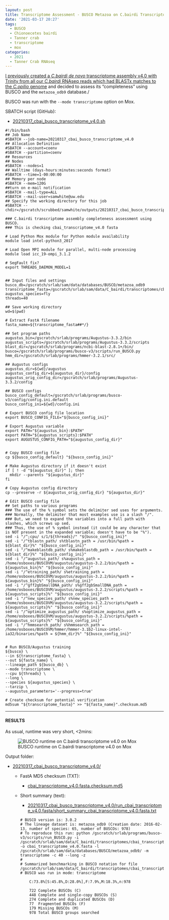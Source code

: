 ```yaml
---
layout: post
title: Transcriptome Assessment - BUSCO Metazoa on C.bairdi Transcriptome v4.0 on Mox
date: '2021-03-17 20:27'
tags:
  - BUSCO
  - Chionoecetes bairdi
  - Tanner crab
  - transcriptome
  - mox
categories:
  - 2021
  - Tanner Crab RNAseq
---
```

[I previously created a _C.bairdi_ _de novo_ transcriptome assembly v4.0 with Trinity from all our _C.bairdi_ RNAseq reads which had BLASTx matches to the _C.opilio_ genome](https://robertslab.github.io/sams-notebook/posts/2021-03-17-Transcriptome-Assembly---C.bairdi-Transcriptome-v4.0-Using-Trinity-on-Mox/) and decided to assess its "completeness" using BUSCO and the `metazoa_odb9` database./

BUSCO was run with the `--mode transcriptome` option on Mox.

SBATCH script (GitHub):

- [20210317_cbai_busco_transcriptome_v4.0.sh](https://github.com/RobertsLab/sams-notebook/blob/master/sbatch_scripts/20210317_cbai_busco_transcriptome_v4.0.sh)

```shell
#!/bin/bash
## Job Name
#SBATCH --job-name=20210317_cbai_busco_transcriptome_v4.0
## Allocation Definition
#SBATCH --account=coenv
#SBATCH --partition=coenv
## Resources
## Nodes
#SBATCH --nodes=1
## Walltime (days-hours:minutes:seconds format)
#SBATCH --time=1-00:00:00
## Memory per node
#SBATCH --mem=120G
##turn on e-mail notification
#SBATCH --mail-type=ALL
#SBATCH --mail-user=samwhite@uw.edu
## Specify the working directory for this job
#SBATCH --chdir=/gscratch/scrubbed/samwhite/outputs/20210317_cbai_busco_transcriptome_v4.0

### C.bairdi transcriptome assembly completeness assessment using BUSCO.
### This is checking cbai_transcriptome_v4.0 fasta

# Load Python Mox module for Python module availability
module load intel-python3_2017

# Load Open MPI module for parallel, multi-node processing
module load icc_19-ompi_3.1.2

# SegFault fix?
export THREADS_DAEMON_MODEL=1


## Input files and settings
busco_db=/gscratch/srlab/sam/data/databases/BUSCO/metazoa_odb9
transcriptome_fasta=/gscratch/srlab/sam/data/C_bairdi/transcriptomes/cbai_transcriptome_v4.0.fasta
augustus_species=fly
threads=40

## Save working directory
wd=$(pwd)

# Extract FastA filename
fasta_name=${transcriptome_fasta##*/}

## Set program paths
augustus_bin=/gscratch/srlab/programs/Augustus-3.3.2/bin
augustus_scripts=/gscratch/srlab/programs/Augustus-3.3.2/scripts
blast_dir=/gscratch/srlab/programs/ncbi-blast-2.8.1+/bin/
busco=/gscratch/srlab/programs/busco-v3/scripts/run_BUSCO.py
hmm_dir=/gscratch/srlab/programs/hmmer-3.2.1/src/

## Augustus configs
augustus_dir=${wd}/augustus
augustus_config_dir=${augustus_dir}/config
augustus_orig_config_dir=/gscratch/srlab/programs/Augustus-3.3.2/config

## BUSCO configs
busco_config_default=/gscratch/srlab/programs/busco-v3/config/config.ini.default
busco_config_ini=${wd}/config.ini

# Export BUSCO config file location
export BUSCO_CONFIG_FILE="${busco_config_ini}"

# Export Augustus variable
export PATH="${augustus_bin}:$PATH"
export PATH="${augustus_scripts}:$PATH"
export AUGUSTUS_CONFIG_PATH="${augustus_config_dir}"


# Copy BUSCO config file
cp ${busco_config_default} "${busco_config_ini}"

# Make Augustus directory if it doesn't exist
if [ ! -d "${augustus_dir}" ]; then
  mkdir --parents "${augustus_dir}"
fi

# Copy Augustus config directory
cp --preserve -r ${augustus_orig_config_dir} "${augustus_dir}"

# Edit BUSCO config file
## Set paths to various programs
### The use of the % symbol sets the delimiter sed uses for arguments.
### Normally, the delimiter that most examples use is a slash "/".
### But, we need to expand the variables into a full path with slashes, which screws up sed.
### Thus, the use of % symbol instead (it could be any character that is NOT present in the expanded variable; doesn't have to be "%").
sed -i "/^;cpu/ s/1/${threads}/" "${busco_config_ini}"
sed -i "/^tblastn_path/ s%tblastn_path = /usr/bin/%path = ${blast_dir}%" "${busco_config_ini}"
sed -i "/^makeblastdb_path/ s%makeblastdb_path = /usr/bin/%path = ${blast_dir}%" "${busco_config_ini}"
sed -i "/^augustus_path/ s%augustus_path = /home/osboxes/BUSCOVM/augustus/augustus-3.2.2/bin/%path = ${augustus_bin}%" "${busco_config_ini}"
sed -i "/^etraining_path/ s%etraining_path = /home/osboxes/BUSCOVM/augustus/augustus-3.2.2/bin/%path = ${augustus_bin}%" "${busco_config_ini}"
sed -i "/^gff2gbSmallDNA_path/ s%gff2gbSmallDNA_path = /home/osboxes/BUSCOVM/augustus/augustus-3.2.2/scripts/%path = ${augustus_scripts}%" "${busco_config_ini}"
sed -i "/^new_species_path/ s%new_species_path = /home/osboxes/BUSCOVM/augustus/augustus-3.2.2/scripts/%path = ${augustus_scripts}%" "${busco_config_ini}"
sed -i "/^optimize_augustus_path/ s%optimize_augustus_path = /home/osboxes/BUSCOVM/augustus/augustus-3.2.2/scripts/%path = ${augustus_scripts}%" "${busco_config_ini}"
sed -i "/^hmmsearch_path/ s%hmmsearch_path = /home/osboxes/BUSCOVM/hmmer/hmmer-3.1b2-linux-intel-ia32/binaries/%path = ${hmm_dir}%" "${busco_config_ini}"


# Run BUSCO/Augustus training
${busco} \
--in ${transcriptome_fasta} \
--out ${fasta_name} \
--lineage_path ${busco_db} \
--mode transcriptome \
--cpu ${threads} \
--long \
--species ${augustus_species} \
--tarzip \
--augustus_parameters='--progress=true'

# Create checksum for potential verification
md5sum "${transcriptome_fasta}" >> "${fasta_name}".checksum.md5
```

---

#### RESULTS

As usual, runtime was very short, <2mins:

![BUSCO runtime on C.bairdi transcriptome v4.0 on Mox](https://github.com/RobertsLab/sams-notebook/blob/master/images/screencaps/20210317_cbai_busco_transcriptome_v4.0_runtime.png?raw=true)

Output folder:

- [20210317_cbai_busco_transcriptome_v4.0/](https://gannet.fish.washington.edu/Atumefaciens/20210317_cbai_busco_transcriptome_v4.0/)

  - FastA MD5 checksum (TXT):

    - [cbai_transcriptome_v4.0.fasta.checksum.md5](https://gannet.fish.washington.edu/Atumefaciens/20210317_cbai_busco_transcriptome_v4.0/cbai_transcriptome_v4.0.fasta.checksum.md5)

  - Short summary (text):

    - [20210317_cbai_busco_transcriptome_v4.0/run_cbai_transcriptome_v4.0.fasta/short_summary_cbai_transcriptome_v4.0.fasta.txt](https://gannet.fish.washington.edu/Atumefaciens/20210317_cbai_busco_transcriptome_v4.0/run_cbai_transcriptome_v4.0.fasta/short_summary_cbai_transcriptome_v4.0.fasta.txt)


    ```
    # BUSCO version is: 3.0.2
    # The lineage dataset is: metazoa_odb9 (Creation date: 2016-02-13, number of species: 65, number of BUSCOs: 978)
    # To reproduce this run: python /gscratch/srlab/programs/busco-v3/scripts/run_BUSCO.py -i /gscratch/srlab/sam/data/C_bairdi/transcriptomes/cbai_transcriptome_v4.0.fasta -o cbai_transcriptome_v4.0.fasta -l /gscratch/srlab/sam/data/databases/BUSCO/metazoa_odb9/ -m transcriptome -c 40 --long -z
    #
    # Summarized benchmarking in BUSCO notation for file /gscratch/srlab/sam/data/C_bairdi/transcriptomes/cbai_transcriptome_v4.0.fasta
    # BUSCO was run in mode: transcriptome

    	C:73.8%[S:45.8%,D:28.0%],F:7.9%,M:18.3%,n:978

    	722	Complete BUSCOs (C)
    	448	Complete and single-copy BUSCOs (S)
    	274	Complete and duplicated BUSCOs (D)
    	77	Fragmented BUSCOs (F)
    	179	Missing BUSCOs (M)
    	978	Total BUSCO groups searched
      ```
